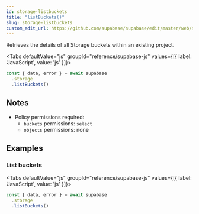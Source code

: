 ```yaml
---
id: storage-listbuckets
title: "listBuckets()"
slug: storage-listbuckets
custom_edit_url: https://github.com/supabase/supabase/edit/master/web/spec/supabase.yml
---
```



Retrieves the details of all Storage buckets within an existing project.

<Tabs
  defaultValue="js"
  groupId="reference/supabase-js"
  values={[{ label: 'JavaScript', value: 'js' }]}>

<TabItem value="js">

```js
const { data, error } = await supabase
  .storage
  .listBuckets()
```


</TabItem>

</Tabs>





## Notes

- Policy permissions required:
  - `buckets` permissions: `select` 
  - `objects` permissions: none










## Examples

### List buckets



<Tabs
  defaultValue="js"
  groupId="reference/supabase-js"
  values={[{ label: 'JavaScript', value: 'js' }]}>

<TabItem value="js">

```js
const { data, error } = await supabase
  .storage
  .listBuckets()
```


</TabItem>

</Tabs>